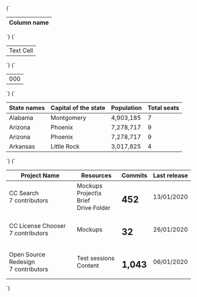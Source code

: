
<Meta title="Table" />

<Preview>
  <Story name="Column name">{`
    <table class="table is-bordered has-color-dark-slate-gray">
      <thead class="text-big has-background-grey-light">
        <th>Column name</th>
      </thead>
    </table>
    `}</Story>
</Preview>


<Preview>
  <Story name="Text name">{`
    <table class="table is-bordered has-color-dark-slate-gray">
      <tr class="text-normal">
        <td>Text Cell</td>
      </tr>
    </table>
    `}</Story>
</Preview>

<Preview>
  <Story name="Number">{`
    <table class="table is-bordered has-color-dark-slate-gray">
      <tr class="text-normal has-text-right">
        <td>000</td>
      </tr>
    </table>
    `}</Story>
</Preview>

<Preview>
  <Story name="Basic Content">{`
    <table class="table is-bordered is-striped has-color-dark-slate-gray">
      <thead class="text-big">
        <tr>
          <th>State names</th>
          <th>Capital of the state</th>
          <th>Population</th>
          <th>Total seats</th>
        </tr>
      </thead>
      <tr class="text-normal">
        <td>Alabama</td>
        <td>Montgomery</td>
        <td class="has-text-right">4,903,185</td>
        <td class="has-text-right">7</td>
      </tr>
      <tr class="text-normal">
        <td>Arizona</td>
        <td>Phoenix</td>
        <td class="has-text-right">7,278,717</td>
        <td class="has-text-right">9</td>
      </tr>
      <tr class="text-normal">
        <td>Arizona</td>
        <td>Phoenix</td>
        <td class="has-text-right">7,278,717</td>
        <td class="has-text-right">9</td>
      </tr>
      <tr class="text-normal">
        <td>Arkansas</td>
        <td>Little Rock</td>
        <td class="has-text-right">3,017,825</td>
        <td class="has-text-right">4</td>
      </tr>
    </table>
    `}</Story>
</Preview>

<Preview>
  <Story name="Rich Content">{`
    <table class="table is-bordered  is-striped has-color-dark-slate-gray">
      <thead class="text-big">
        <tr>
          <th>Project Name</th>
          <th>Resources</th>
          <th>Commits</th>
          <th>Last release</th>
        </tr>
      </thead>
      <tr class="text-normal">
        <td>
          <div class="text-bigger has-text-weight-bold padding-bottom-smaller">CC Search</div>
          <div class="text-normal">7 contributors</div>
        </td>
        <td>
          <div class="has-color-orange padding-bottom-smaller">Mockups</div>
          <div class="has-color-orange padding-bottom-smaller">Project\s Brief</div>
          <div class="has-color-orange padding-bottom-smaller">Drive Folder</div>
        </td>
        <td class="has-text-right">
          <h2>452</h2>
        </td>
        <td>13/01/2020</td>
      </tr>
      <tr class="text-normal">
        <td>
          <div class="text-bigger has-text-weight-bold padding-bottom-smaller">CC License Chooser</div>
          <div class="text-normal">7 contributors</div>
        </td>
        <td>
          <div class="has-color-orange padding-bottom-smaller">Mockups</div>
        </td>
        <td class="has-text-right">
          <h2>32</h2>
        </td>
        <td>26/01/2020</td>
      </tr>
      <tr class="text-normal">
        <td>
          <div class="text-bigger has-text-weight-bold padding-bottom-smaller">Open Source Redesign</div>
          <div class="text-normal">7 contributors</div>
        </td>
        <td>
          <div class="has-color-orange padding-bottom-smaller">Test sessions</div>
          <div class="has-color-orange padding-bottom-smaller">Content</div>
        </td>
        <td class="has-text-right">
          <h2>1,043</h2>
        </td>
        <td>06/01/2020</td>
      </tr>
    </table>
    `}</Story>
</Preview>